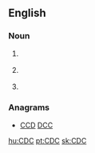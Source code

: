==English==

===Noun===
{{en-initialism}}

# {{business}} {{initialism of|w:Control Data Corporation|Control Data Corporation}}
# {{computing}} {{initialism of|w:Connected device configuration|Connected Device Configuration}}
# {{health|US}} {{initialism of|w:Centers for Disease Control and Prevention|Centers for Disease Control and Prevention}}

===Anagrams===
* [[CCD#English|CCD]] [[DCC#English|DCC]]

[[hu:CDC]]
[[pt:CDC]]
[[sk:CDC]]